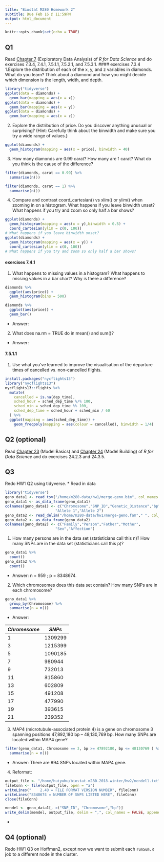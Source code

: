 ```yaml
---
title: "Biostat M280 Homework 2"
subtitle: Due Feb 16 @ 11:59PM
output: html_document
---
```


```r
knitr::opts_chunk$set(echo = TRUE)
```

## Q1

Read [Chapter 7](http://r4ds.had.co.nz/exploratory-data-analysis.html) (Exploratory Data Analysis) of _R for Data Science_ and do exercises 7.3.4, 7.4.1, 7.5.1.1, 7.5.2.1, and 7.5.3.1.
#### exercises 7.3.4
1.Explore the distribution of each of the x, y, and z variables in diamonds. What do you learn? Think about a diamond and how you might decide which dimension is the length, width, and depth.
```r
library("tidyverse")
ggplot(data = diamonds) +
  geom_bar(mapping = aes(x = x))
ggplot(data = diamonds) +
  geom_bar(mapping = aes(x = y))
ggplot(data = diamonds) +
  geom_bar(mapping = aes(x = z))
```

2. Explore the distribution of price. Do you discover anything unusual or surprising? (Hint: Carefully think about the binwidth and make sure you try a wide range of values.)

```r
ggplot(diamonds) + 
  geom_histogram(mapping = aes(x = price), binwidth = 40)
```

3. How many diamonds are 0.99 carat? How many are 1 carat? What do you think is the cause of the difference?
```r
filter(diamonds, carat == 0.99) %>%
  summarise(n())
```
```r
filter(diamonds, carat == 1) %>%
  summarise(n())
```
4. Compare and contrast coord_cartesian() vs xlim() or ylim() when zooming in on a histogram. What happens if you leave binwidth unset? What happens if you try and zoom so only half a bar shows?

```r
ggplot(diamonds) + 
  geom_histogram(mapping = aes(x = y),binwidth = 0.5) +
  coord_cartesian(ylim = c(0, 100))
# What happens if you leave binwidth unset?
ggplot(diamonds) + 
  geom_histogram(mapping = aes(x = y)) +
  coord_cartesian(ylim = c(0, 100))
# What happens if you try and zoom so only half a bar shows?

```

#### exercises 7.4.1
1. What happens to missing values in a histogram? What happens to missing values in a bar chart? Why is there a difference?
```r
diamonds %>%
  ggplot(aes(price)) +
  geom_histogram(bins = 500)

diamonds %>%
  ggplot(aes(price)) +
  geom_bar()
```
* Answer: 

2. What does na.rm = TRUE do in mean() and sum()?
* Answer: 

#### 7.5.1.1
1. Use what you’ve learned to improve the visualisation of the departure times of cancelled vs. non-cancelled flights.
```r
install.packages("nycflights13")
library("nycflights13")
nycflights13::flights %>% 
  mutate(
    cancelled = is.na(dep_time),
    sched_hour = sched_dep_time %/% 100,
    sched_min = sched_dep_time %% 100,
    sched_dep_time = sched_hour + sched_min / 60
  ) %>% 
  ggplot(mapping = aes(sched_dep_time)) + 
    geom_freqpoly(mapping = aes(colour = cancelled), binwidth = 1/4)
```



## Q2 (optional)

Read [Chapter 23](http://r4ds.had.co.nz/model-basics.html) (Model Basics) and [Chapter 24](http://r4ds.had.co.nz/model-building.html) (Model Building) of _R for Data Science_ and do exercises 24.2.3 and 24.3.5.

## Q3

Redo HW1 Q2 using tidyverse.
* Read in data
```r
library("tidyverse")
geno_data1 <- read_tsv("/home/m280-data/hw1/merge-geno.bim", col_names = F) 
geno_data1 <- as_data_frame(geno_data1)
colnames(geno_data1) <- c("Chromosome","SNP_ID","Genetic_Distance","bp",
                       "Allele 1","Allele 2")
geno_data2 <- read_delim("/home/m280-data/hw1/merge-geno.fam"," ", col_names = F)
geno_data2 <- as_data_frame(geno_data2)
colnames(geno_data2) <- c("Family","Person","Father","Mother",
                       "Sex","Affection")
```
1. How many persons are in the data set (statisticians call this n)? How many SNPs are in the data set (statisticians call this p)?

```r
geno_data1 %>% 
  count()
geno_data2 %>% 
  count()
```
* Answer: n = $959$ ; p = $8348674$. 

2. Which chromosomes does this data set contain? How many SNPs are in each chromosome?

```r
geno_data1 %>% 
  group_by(Chromosome) %>% 
  summarise(n = n()) 
```
* Answer:

| $Chromesome$ | $SNPs$ |
|--------------|--------|
|     1        |1309299 |
|     3        |1215399 |
|     5        |1090185 |
|     7        | 980944 |
|     9        | 732013 |
|     11       | 815860 |
|     13       | 602809 |
|     15       | 491208 |
|     17       | 477990 |
|     19       | 393615 |
|     21       | 239352 |


3. MAP4 (microtubule-associated protein 4) is a gene on chromosome 3 spanning positions 47,892,180 bp – 48,130,769 bp. How many SNPs are located within MAP4 gene?
```r
filter(geno_data1, Chromosome == 3, bp >= 47892180, bp <= 48130769 ) %>% 
  summarise(n = n()) 
```
* Answer: There are 894 SNPs located within MAP4 gene.

4. Reformat:
```r
output_file <- "/home/huiyuhu/biostat-m280-2018-winter/hw2/mendel1.txt"
fileConn <- file(output_file, open = "a")
writeLines("    2.40 = FILE FORMAT VERSION NUMBER", fileConn)
writeLines("8348674 = NUMBER OF SNPS LISTED HERE", fileConn)
close(fileConn)

mendel <- geno_data1[, c("SNP_ID", "Chromosome","bp")]
write_delim(mendel, output_file, delim = ",", col_names = FALSE, append = TRUE)
```

* 

## Q4 (optional)

Redo HW1 Q3 on Hoffman2, except now we want to submit each `runSum.R` job to a different node in the cluster.
